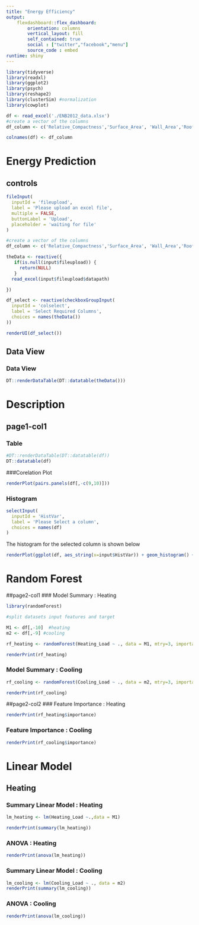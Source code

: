 ```yaml
---
title: "Energy Efficiency"
output: 
    flexdashboard::flex_dashboard:
        orientation: columns
        vertical_layout: fill
        self_contained: true
        social : ["twitter","facebook","menu"]
        source_code : embed
runtime: shiny
---
```



```r
library(tidyverse)
library(readxl)
library(ggplot2)
library(psych)
library(reshape2)
library(clusterSim) #normalization
library(cowplot)


```


```r
df <- read_excel('./ENB2012_data.xlsx')
#create a vector of the columns
df_column <- c('Relative_Compactness','Surface_Area', 'Wall_Area','Roof_Area','Overall_Height','Orientation','Glazing_Area','Glazing_Area_Distribution','Heating_Load','Cooling_Load')

colnames(df) <- df_column

```

# Energy Prediction
## controls {.sidebar}

```r

fileInput(
  inputId = 'fileupload',
  label = 'Please upload an excel file',
  multiple = FALSE,
  buttonLabel = 'Upload',
  placeholder = 'waiting for file'
)


```


```r
#create a vector of the columns
df_column <- c('Relative_Compactness','Surface_Area', 'Wall_Area','Roof_Area','Overall_Height','Orientation','Glazing_Area','Glazing_Area_Distribution','Heating_Load','Cooling_Load')

theData <- reactive({
   if(is.null(input$fileupload)) {
     return(NULL)
   }
  read_excel(input$fileupload$datapath)

})

```



```r


df_select <- reactive(checkboxGroupInput(
  inputId = 'colselect',
  label = 'Select Required Columns',
  choices = names(theData())
))

renderUI(df_select())
```



## Data View {.tabset}

### Data View
```r

DT::renderDataTable(DT::datatable(theData()))

```




# Description
## page1-col1 {.tabset}

### Table
```r
#DT::renderDataTable(DT::datatable(df))
DT::datatable(df)
```

###Corelation Plot
```r

renderPlot(pairs.panels(df[,-c(9,10)]))

```



### Histogram

```r
selectInput(
  inputId = 'HistVar',
  label = 'Please Select a column',
  choices = names(df)
)

```

The histogram for the selected column is shown below


```r
renderPlot(ggplot(df, aes_string(x=input$HistVar)) + geom_histogram() + theme_classic())
```


# Random Forest
##page2-col1
### Model Summary : Heating
```r
library(randomForest)

#split datasets input features and target

M1 <- df[,-10]  #heating
m2 <- df[,-9] #cooling
```

```r
rf_heating <- randomForest(Heating_Load ~ ., data = M1, mtry=3, importance = TRUE, na.action = na.omit)

renderPrint(rf_heating)
```



### Model Summary : Cooling
```r
rf_cooling <- randomForest(Cooling_Load ~ ., data = m2, mtry=3, importance = TRUE, na.action = na.omit)

renderPrint(rf_cooling)

```


##page2-col2
### Feature Importance : Heating
```r
renderPrint(rf_heating$importance)

```


### Feature Importance : Cooling

```r
renderPrint(rf_cooling$importance)

```


# Linear Model
## Heating {.tabset}
### Summary Linear Model : Heating
```r
lm_heating <- lm(Heating_Load ~.,data = M1)

renderPrint(summary(lm_heating))

```

### ANOVA : Heating
```r
renderPrint(anova(lm_heating))

```


### Summary Linear Model : Cooling
```r
lm_cooling <- lm(Cooling_Load ~ ., data = m2)
renderPrint(summary(lm_cooling))

```


### ANOVA : Cooling
```r
renderPrint(anova(lm_cooling))
```





